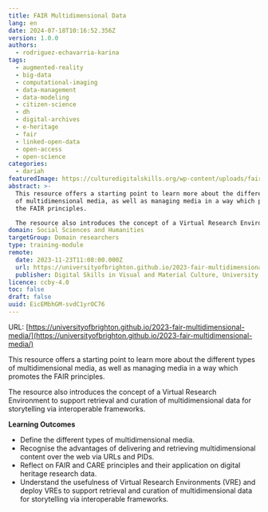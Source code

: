 ```yaml
---
title: FAIR Multidimensional Data
lang: en
date: 2024-07-18T10:16:52.356Z
version: 1.0.0
authors:
  - rodriguez-echavarria-karina
tags:
  - augmented-reality
  - big-data
  - computational-imaging
  - data-management
  - data-modeling
  - citizen-science
  - dh
  - digital-archives
  - e-heritage
  - fair
  - linked-open-data
  - open-access
  - open-science
categories:
  - dariah
featuredImage: https://culturedigitalskills.org/wp-content/uploads/fair_poster.png
abstract: >-
  This resource offers a starting point to learn more about the different types
  of multidimensional media, as well as managing media in a way which promotes
  the FAIR principles.

  The resource also introduces the concept of a Virtual Research Environment to support retrieval and curation of multidimensional data for storytelling via interoperable frameworks.
domain: Social Sciences and Humanities
targetGroup: Domain researchers
type: training-module
remote:
  date: 2023-11-23T11:08:00.000Z
  url: https://universityofbrighton.github.io/2023-fair-multidimensional-media/
  publisher: Digital Skills in Visual and Material Culture, University of Brighton
licence: ccby-4.0
toc: false
draft: false
uuid: EicEMbhGM-svdC1yrOC76
---
```

URL: [https://universityofbrighton.github.io/2023-fair-multidimensional-media/](https://universityofbrighton.github.io/2023-fair-multidimensional-media/)

This resource offers a starting point to learn more about the different types of multidimensional media, as well as managing media in a way which promotes the FAIR principles.

The resource also introduces the concept of a Virtual Research Environment to support retrieval and curation of multidimensional data for storytelling via interoperable frameworks.

**Learning Outcomes**

- Define the different types of multidimensional media.
- Recognise the advantages of delivering and retrieving multidimensional content over the web via URLs and PIDs.
- Reflect on FAIR and CARE principles and their application on digital heritage research data.
- Understand the usefulness of Virtual Research Environments (VRE) and deploy VREs to support retrieval and curation of multidimensional data for storytelling via interoperable frameworks.
